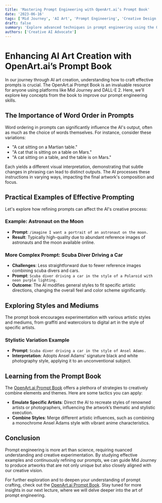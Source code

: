 ```yaml
---
title: 'Mastering Prompt Engineering with OpenArt.ai’s Prompt Book'
date: '2023-06-16'
tags: ['Mid Journey', 'AI Art', 'Prompt Engineering', 'Creative Design']
draft: false
summary: 'Explore advanced techniques in prompt engineering using the OpenArt.ai Prompt Book. This guide covers the importance of word order, stylistic elements, and thematic settings to refine your AI art generation with Mid Journey.'
authors: ['Creative AI Advocate']
---
```


# Enhancing AI Art Creation with OpenArt.ai’s Prompt Book

In our journey through AI art creation, understanding how to craft effective prompts is crucial. The OpenArt.ai Prompt Book is an invaluable resource for anyone using platforms like Mid Journey and DALL-E 2. Here, we'll explore key concepts from the book to improve our prompt engineering skills.

## The Importance of Word Order in Prompts

Word ordering in prompts can significantly influence the AI's output, often as much as the choice of words themselves. For instance, consider these variations:
- "A cat sitting on a Martian table."
- "A cat that is sitting on a table on Mars."
- "A cat sitting on a table, and the table is on Mars."

Each yields a different visual interpretation, demonstrating that subtle changes in phrasing can lead to distinct outputs. The AI processes these instructions in varying ways, impacting the final artwork's composition and focus.

## Practical Examples of Effective Prompting

Let's explore how refining prompts can affect the AI's creative process:

### Example: Astronaut on the Moon
- **Prompt**: `/imagine I want a portrait of an astronaut on the moon.`
- **Result**: Typically high-quality due to abundant reference images of astronauts and the moon available online.

### More Complex Prompt: Scuba Diver Driving a Car
- **Challenges**: Less straightforward due to fewer reference images combining scuba divers and cars.
- **Prompt**: `Scuba diver driving a car in the style of a Polaroid with neon purple lighting.`
- **Outcome**: The AI modifies general styles to fit specific artistic directions, changing the overall feel and color scheme significantly.

## Exploring Styles and Mediums

The prompt book encourages experimentation with various artistic styles and mediums, from graffiti and watercolors to digital art in the style of specific artists.

### Stylistic Variation Example
- **Prompt**: `Scuba diver driving a car in the style of Ansel Adams.`
- **Interpretation**: Adopts Ansel Adams' signature black and white photography style, applying it to an unconventional subject.

## Learning from the Prompt Book

The [OpenArt.ai Prompt Book](https://openart.ai/promptbook) offers a plethora of strategies to creatively combine elements and themes. Here are some tactics you can apply:
- **Emulate Specific Artists**: Direct the AI to recreate styles of renowned artists or photographers, influencing the artwork’s thematic and stylistic execution.
- **Combine Styles**: Merge different artistic influences, such as combining a monochrome Ansel Adams style with vibrant anime characteristics.

## Conclusion

Prompt engineering is more art than science, requiring nuanced understanding and creative experimentation. By studying effective examples and continuously refining our prompts, we can guide Mid Journey to produce artworks that are not only unique but also closely aligned with our creative vision.

For further exploration and to deepen your understanding of prompt crafting, check out the [OpenArt.ai Prompt Book](https://openart.ai/promptbook). Stay tuned for more insights in our next lecture, where we will delve deeper into the art of prompt engineering.

